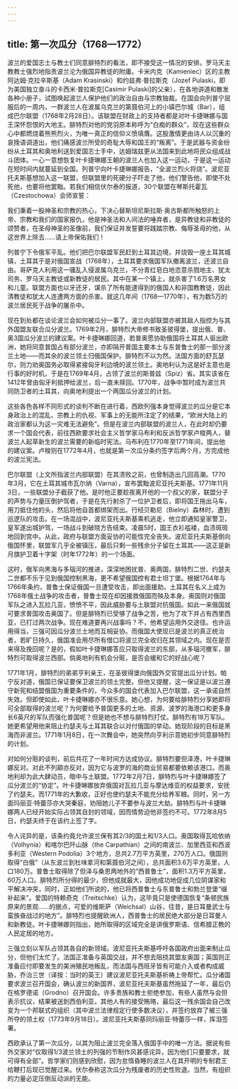 ```yaml
---
---
---
```

title: 第一次瓜分（1768—1772）
---




波兰的爱国志士与教士们同意腓特烈的看法，即不接受这一情况的安排。罗马天主教教士强烈地指责波兰沦为俄国异教徒的附庸。卡米内克（Kamieniec）区的主教阿达姆·克拉辛斯基（Adam Krasinski）和约兹弗·普拉斯克（Jozef Pulaski，即为美国独立奋斗的卡西米·普拉斯克[Casimir Pulaski]的父亲），在各地讲道和散发各种小册子，试图唤起波兰人保护他们的政治自由与宗教独裁。在国会向列普宁屈服后的一周内，一群波兰人在波属乌克兰的第聂伯河上的小镇巴尔城（Bar），组成巴尔联盟（1768年2月28日）。该联盟在财政上的支持者都是对叶卡捷琳娜与国王深怀怨恨的大地主。腓特烈对他的党羽原本称呼为“白痴的群众”，现在这些群众心中都燃烧着熊熊烈火，为唯一真正的信仰义愤填膺。这股激情更由诗人以沉重的哀挽语调道出，他们痛感波兰所受的奇耻大辱和国王的“叛离”。于是武器与资金纷纷从土耳其和奥地利送到爱国志士手中，达姆瑞兹更从法国来到此地将民众组成战斗团体。一心一意想恢复叶卡捷琳娜王朝的波兰人也加入这一运动，于是这一运动在短时间内就蔓延到全国。列普宁向叶卡捷琳娜报告，“全波兰烈火将烧”。波尼亚托夫斯基想加入这一联盟，但联盟里的死硬分子吓走了他，他们警告他，即使不处死他，也要将他罢黜。若我们相信伏尔泰的报道，30个联盟在琴斯托霍瓦（Czestochowa）会师宣誓：

我们秉着一股神圣和宗教的热心，下决心替斯坦尼斯拉斯·奥古斯都所触怒的上帝、宗教和我们的国家报仇，他是神圣法和人间法的唾弃者，是异教徒和非教徒的颂赞者，在圣母神圣的圣像前，我们保证并发誓要将践踏宗教、侮辱圣母的他，从这世界上除去……请上帝保佑我们！



列普宁下令俄军平乱。他们把巴尔联盟军民赶到土耳其边境，并烧毁一座土耳其城镇，土耳其于是对俄国宣战（1768年），土耳其要求俄国军队撤离波兰，还波兰自由。哥萨克人利用这一骚乱入侵波属乌克兰，不分青红皂白地恣意杀戮地主、犹太司务、罗马天主教徒或新教徒的居民。其中在某一个镇上，就杀害了1.6万名男女和儿童。联盟方面也以牙还牙，谋杀了所有能逮得到的俄国人和非国教教徒，因此清教徒和犹太人连遭两方面的杀害。就这几年间（1768—1770年），有为数5万的波兰居民死于战争的屠杀中。

现在到处都在谈论波兰会如何被瓜分一事了。波兰内部联盟亦被其敌人指控为与其外国盟友联合瓜分波兰。1769年2月，腓特烈大帝修书致圣彼得堡，提出俄、普、奥3国瓜分波兰的建议案。叶卡捷琳娜回道，若普奥愿协助俄国将土耳其人驱出欧洲，她将同意普国占有部分波兰，亦即隔开普国主要本土与东普鲁士的那一部分波兰土地——而其余的波兰领土归俄国保护。腓特烈不以为然。法国方面的舒瓦瑟尔，则力劝奥国务必取得紧接匈牙利边境的波兰领土。奥地利认为这是好主意也是行事的好时机，于是在1769年4月，占领了波兰的斯普兹（Spiz）省。其实该省在1412年曾由匈牙利抵押给波兰，后一直未赎回。1770年，战争中暂时成为波兰共同防卫者的土耳其，向奥地利提出一个两国瓜分波兰的计划。

这些各色各样不同形式的谈判不断在进行着，西欧列强本身觉得波兰的瓜分是它本身政治上的混乱、宗教上的仇视、军事上的无能所注定了的结果，“欧洲大陆上的政治家都认为这一灾难无法避免”。但是在波兰内部联盟的波兰人，在此时却仍要求一个国会代表，前往西欧要求社会主义哲学家马布利和反派哲学家卢梭两人，替波兰人起草新生的波兰需要的新临时宪法。马布利在1770年至1771年间，提出他的建议案。卢梭则在1772年4月，也就是第一次瓜分条约签字后两个月，方完成他的波兰宪法。

巴尔联盟（上文所指波兰内部联盟）在其溃败之前，也曾制造出几回高潮。1770年3月，它在土耳其城市瓦尔纳（Varna），宣布罢黜波尼亚托夫斯基。1771年11月3日，一些联盟分子截获了他。是时他正要趁夜离开他的一个叔父的家，联盟分子的声势与力量压倒护驾者，于是在先行射杀了一位护卫者后，即将国王拖出马车，用刀抵住他的头，然后将他自首都绑架而出。行经贝勒尼（Bielny）森林时，遭到巡逻队的攻击。在一场混战中，波尼亚托夫斯基乘机逃走，他立即通知皇家警卫，皇军遂出城护驾，一场战斗到破晓方告结束。凌晨5时，国王衣衫褴褛，血渍斑斑地回到宫中。从此，政府与联盟方面妥协的可能性完全丧失。波尼亚托夫斯基倒向俄国怀里，联盟军几乎全被镇压，最后只剩一些残余分子留在土耳其——这正是新月旗护卫着十字架（时年1772年）的一个场面。

这时，俄军向黑海与多瑙河的推进，深深地困扰普、奥两国，腓特烈二世、约瑟夫二世都不乐于见到俄国控制黑海，更不希望俄国控有君士坦丁堡。根据1764年与1766年条约，普鲁士保证俄国一旦遭受攻击，即出面援助。土耳其在名义上成为1768年俄土战争的攻击者，普鲁士现在却因援救俄国而殃及本身。奥国则对俄国军队之进入瓦拉几亚，愤愤不平，因此威胁要与土联盟对抗俄国。如此一来俄国就可要求普国攻击奥国了。但是腓特烈已受够了战争之苦，他为了攻下并占有西里西亚，已打过两次战争。现在难道要再兴战事吗？不，他希望运用外交途径。也许运用得当，三强可因瓜分波兰土地而互相妥协。而俄国大使现已是波兰的真正统治者，若旷日持久，俄国准会用尽所有借口将波兰完全收归在其领域之内。现在是否来得及挽回呢？是的，假如叶卡捷琳娜答应只取得波兰的东部，从多瑙河撤军，腓特烈可取得波兰西部。倘奥地利有机会分赃，是否会缓和它的好战心呢？

1771年1月，腓特烈的弟弟亨利亲王，在圣彼得堡向俄国外交官提出瓜分计划。帕宁反对道，俄国已保证要保卫波兰的领土完整。但他又提醒，这一保证是以波兰遵守新宪和结盟俄国为重要条件的，今众多的国会代表加入巴尔联盟，这一承诺自然失效。但即使如此，叶卡捷琳娜亦不很乐意。她心想，为何要给腓特烈分享她即将可全部取得的波兰呢？为何要给予普国更多的土地、资源、波罗的海港口和更多身长6英尺的军队而强化普国呢？但是她也不想与腓特烈打仗。腓特烈有18万军队。她更希望用他来阻止约瑟夫与土耳其联合以对付俄国的举动。她现阶段的目标是黑海而非波兰。1771年1月8日，在一次舞会中，她突然向亨利示意她初步同意腓特烈的计划。

对如何分赃的谈判，前后共花了一年时间方达成协议。腓特烈要但泽港，叶卡捷琳娜反对。对此不列颠亦反对，因为它与波罗的海的商业贸易都要依赖该港口。而奥地利却为此大肆动员，暗中与土联盟。1772年2月7日，腓特烈与叶卡捷琳娜签了瓜分波兰的“协定”。叶卡捷琳娜放弃俄国对瓦拉几亚与摩达维亚的权益要求，安抚了约瑟夫。而1771年的大歉收，正好也使约瑟夫不能充分给养军粮。同时，另一方面玛丽亚·特蕾莎亦大哭秦庭，劝阻她儿子不要参与波兰大劫。腓特烈与叶卡捷琳娜两人已经开始实际占领其自封的领域，因而情势迫他非签约不可。1772年8月5日，约瑟夫终于在该约上签了字。

令人诧异的是，该条约竟允许波兰保有其2/3的国土和1/3人口。奥国取得瓦哈依纳（Volhynia）和喀尔巴阡山脉（the Carpathian）之间的南波兰、加里西亚和西波多利亚（Western Podolia）3个地方，总共2.7万平方英里，270万人口。俄国则取得“白俄”（从东波兰到杜味拿河和第聂伯河之间），总共面积3.6万平方英里，人口180万。普鲁士取得除了但泽与桑恩两地外的“西普鲁士”，面积1.3万平方英里，60万人口。腓特烈所分得的最少，但他成就最大，因他成功地促成几位阴谋家和平解决冲突，同时，正如他们所说的，他已将西普鲁士与东普鲁士和勃兰登堡“缀补起来”。爱国的特赖奇克（Treitschke）认为，这毕竟只是使德国恢复“条顿民族原来的景观……的据点，可爱的维斯萨（Weichsal）山谷，往昔，是日耳曼武士与蛮族奋战过的地方”。腓特烈也提醒欧洲人，西普鲁士的居民绝大部分是日耳曼人和新教徒。叶卡捷琳娜则指出，她所取得的区域完全是讲俄罗斯语、信希腊正教的人民定居的地方。

三强立刻以军队占领其各自的新领域。波尼亚托夫斯基呼吁各国政府出面来制止瓜分，但他们太忙了。法国正准备与英国交战，并不想去阻挠其盟友奥国；英国则正准备应付即要发生的美洲殖民地叛乱，而法国与西班牙皆有可能介入或者构成威胁，乔治三世（译按：当时的英王）建议波尼亚托夫斯基祈祷上帝帮忙。瓜分诸国要求波兰召开国会，确认波兰的新国界，波尼亚托夫斯基虽然拖延了一年，最后仍在格罗德诺（Grodno）召开国会。许多贵族和教士拒绝参加，有些人虽然与会但表示抗议，结果被送到西伯利亚，其他人有的接受贿赂，最后这一残余国会自己改变为一个邦联式的组织（其中波兰法律规定行使多数决议），并签约放弃了被三强所夺的领土权（1773年9月18日）。波尼亚托夫斯基同玛丽亚·特蕾莎一样，挥泪签署。

西欧承认了第一次瓜分，以其为阻止波兰完全落入俄国手中的唯一方法。据说有些外交家对“仅取得1/3波兰领土的列强的节制作风甚感诧异，因为他们只要要求，就可得有全部”。哲学家们则感到欣慰，因为怠惰昏睡的波兰人在其开明的专制君王给鞭打后现已觉醒过来。伏尔泰称这次瓜分为残废者的历史性败退。当然，有组织的力量必定压倒反动派的无能。